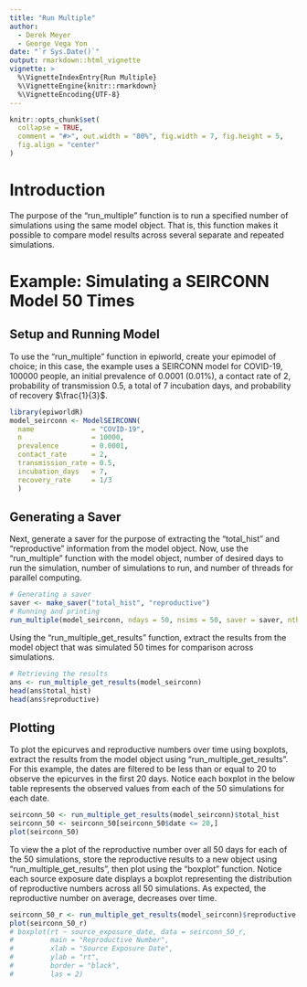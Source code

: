 ```yaml
---
title: "Run Multiple"
author:
  - Derek Meyer
  - George Vega Yon
date: "`r Sys.Date()`"
output: rmarkdown::html_vignette
vignette: >
  %\VignetteIndexEntry{Run Multiple}
  %\VignetteEngine{knitr::rmarkdown}
  %\VignetteEncoding{UTF-8}
---
```

```r
knitr::opts_chunk$set(
  collapse = TRUE,
  comment = "#>", out.width = "80%", fig.width = 7, fig.height = 5, 
  fig.align = "center"
)
```

# Introduction
The purpose of the "run_multiple" function is to run a specified number of 
simulations using the same model object. That is, this function makes it
possible to compare model results across several separate and repeated
simulations. 

# Example: Simulating a SEIRCONN Model 50 Times 

## Setup and Running Model

To use the "run_multiple" function in epiworld, create your epimodel of choice;
in this case, the example uses a SEIRCONN model for COVID-19, 100000 people, 
an initial prevalence of 0.0001 (0.01%), a contact rate of 2, probability of 
transmission 0.5, a total of 7 incubation days, and probability of recovery 
$\frac{1}{3}$. 

```r
library(epiworldR)
model_seirconn <- ModelSEIRCONN(
  name              = "COVID-19",
  n                 = 10000, 
  prevalence        = 0.0001, 
  contact_rate      = 2,
  transmission_rate = 0.5,
  incubation_days   = 7,
  recovery_rate     = 1/3
  )

```

## Generating a Saver

Next, generate a saver for the purpose of extracting the "total_hist" and 
"reproductive" information from the model object. Now, use the 
"run_multiple" function with the model object, number of desired days to run 
the simulation, number of simulations to run, and number of threads for 
parallel computing. 

```r
# Generating a saver
saver <- make_saver("total_hist", "reproductive")
# Running and printing
run_multiple(model_seirconn, ndays = 50, nsims = 50, saver = saver, nthreads = 2)

```

Using the "run_multiple_get_results" function, extract the results from the 
model object that was simulated 50 times for comparison across simulations. 

```r
# Retrieving the results
ans <- run_multiple_get_results(model_seirconn)
head(ans$total_hist)
head(ans$reproductive)

```

## Plotting

To plot the epicurves and reproductive numbers over time using boxplots, extract 
the results from the model object using "run_multiple_get_results". For this 
example, the dates are filtered to be less than or equal to 20 to observe the 
epicurves in the first 20 days. Notice each boxplot in the below table 
represents the observed values from each of the 50 simulations for each date. 

```r
seirconn_50 <- run_multiple_get_results(model_seirconn)$total_hist
seirconn_50 <- seirconn_50[seirconn_50$date <= 20,]
plot(seirconn_50)
```
  
To view the a plot of the reproductive number over all 50 days for each of the 
50 simulations, store the reproductive results to a new object using 
"run_multiple_get_results", then plot using the "boxplot" function. Notice 
each source exposure date displays a boxplot representing the distribution
of reproductive numbers across all 50 simulations. As expected, the reproductive
number on average, decreases over time. 

```r
seirconn_50_r <- run_multiple_get_results(model_seirconn)$reproductive
plot(seirconn_50_r)
# boxplot(rt ~ source_exposure_date, data = seirconn_50_r,
#         main = "Reproductive Number",
#         xlab = "Source Exposure Date",
#         ylab = "rt",
#         border = "black",
#         las = 2)

```


